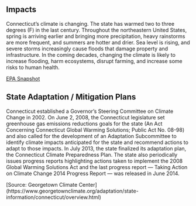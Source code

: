 ## Impacts

Connecticut’s climate is changing. The state has warmed two
to three degrees (F) in the last century. Throughout the northeastern United States, spring is arriving earlier and bringing more
precipitation, heavy rainstorms are more frequent, and summers
are hotter and drier. Sea level is rising, and severe storms increasingly cause floods that damage property and infrastructure.
In the coming decades, changing the climate is likely to increase
flooding, harm ecosystems, disrupt farming, and increase some
risks to human health.

[EPA Snapshot](https://19january2017snapshot.epa.gov/sites/production/files/2016-09/documents/climate-change-cu.pdf)

## State Adaptation / Mitigation Plans

Connecticut established a Governor’s Steering Committee on Climate Change in 2002. On June 2, 2008, the Connecticut legislature set greenhouse gas emissions reductions goals for the state (An Act Concerning Connecticut Global Warming Solutions; Public Act No. 08-98) and also called for the development of an Adaptation Subcommittee to identify climate impacts anticipated for the state and recommend actions to adapt to those impacts. In July 2013, the state finalized its adaptation plan, the Connecticut Climate Preparedness Plan. The state also periodically issues progress reports highlighting actions taken to implement the 2008 Global Warming Solutions Act and the last progress report — Taking Action on Climate Change 2014 Progress Report — was released in June 2014.

[Source: Georgetown Climate Center] (https://www.georgetownclimate.org/adaptation/state-information/connecticut/overview.html)